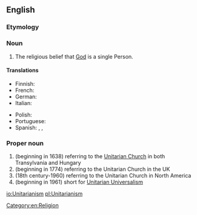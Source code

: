 {{wikipedia}}
==English==

===Etymology===
{{suffix|Unitarian|ism}}

===Noun===
{{en-noun|-}}

# The religious belief that [[God]] is a single Person.

====Translations====
{{trans-top|the religious belief that God is a single person}}
* Finnish: {{t-|fi|unitarianismi}}
* French: {{t|fr|unitarisme|m}}
* German: {{t|de|Unitarismus|m}}
* Italian: {{t-|it|unitarianismo|m}}
{{trans-mid}}
* Polish: {{t|pl|unitarianizm|m}}
* Portuguese: {{t-|pt|unitarismo|m}}
* Spanish: {{qualifier|often political, related to the Partido Unitario in Argentina}} {{t-|es|unitarismo|m}}, {{qualifier|usually only religious}} {{t-|es|unitarianismo|m}},
{{trans-bottom}}

===Proper noun===
{{en-proper noun|-}}

# (beginning in 1638) referring to the [[Unitarian Church]] in both Transylvania and Hungary
# (beginning in 1774) referring to the Unitarian Church in the UK
# (18th century-1960) referring to the Unitarian Church in North America
# (beginning in 1961) short for [[Unitarian Universalism]]

[[Category:en:Religion]]

[[io:Unitarianism]]
[[pl:Unitarianism]]